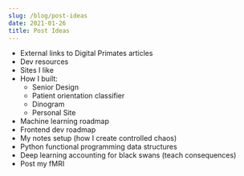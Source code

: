 ```yaml
---
slug: /blog/post-ideas
date: 2021-01-26
title: Post Ideas
---
```


 - External links to Digital Primates articles
 - Dev resources
 - Sites I like
 - How I built:
   - Senior Design
   - Patient orientation classifier
   - Dinogram
   - Personal Site
 - Machine learning roadmap
 - Frontend dev roadmap
 - My notes setup (how I create controlled chaos)
 - Python functional programming data structures
 - Deep learning accounting for black swans (teach consequences)
 - Post my fMRI